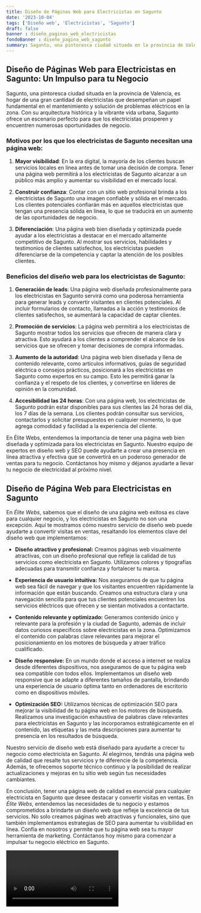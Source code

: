 ```yaml
---
title: Diseño de Páginas Web para Electricistas en Sagunto
date: '2023-10-04'
tags: ['Diseño web', 'Electricistas', 'Sagunto']
draft: false
banner : diseño_paginas_web_electricistas
fondoBanner : diseño_pagina_web_sagunto
summary: Sagunto, una pintoresca ciudad situada en la provincia de Valencia, es hogar de una gran cantidad de electricistas que desempeñan un papel fundamental en el mantenimiento y solución de problemas eléctricos en la zona. Con su arquitectura histórica y la vibrante vida urbana, Sagunto ofrece un escenario perfecto para que los electricistas prosperen y encuentren numerosas oportunidades de negocio.
---
```


## Diseño de Páginas Web para Electricistas en Sagunto: Un Impulso para tu Negocio

Sagunto, una pintoresca ciudad situada en la provincia de Valencia, es hogar de una gran cantidad de electricistas que desempeñan un papel fundamental en el mantenimiento y solución de problemas eléctricos en la zona. Con su arquitectura histórica y la vibrante vida urbana, Sagunto ofrece un escenario perfecto para que los electricistas prosperen y encuentren numerosas oportunidades de negocio.

### Motivos por los que los electricistas de Sagunto necesitan una página web:

1. **Mayor visibilidad**: En la era digital, la mayoría de los clientes buscan servicios locales en línea antes de tomar una decisión de compra. Tener una página web permitirá a los electricistas de Sagunto alcanzar a un público más amplio y aumentar su visibilidad en el mercado local.

2. **Construir confianza**: Contar con un sitio web profesional brinda a los electricistas de Sagunto una imagen confiable y sólida en el mercado. Los clientes potenciales confiarán más en aquellos electricistas que tengan una presencia sólida en línea, lo que se traducirá en un aumento de las oportunidades de negocio.

3. **Diferenciación**: Una página web bien diseñada y optimizada puede ayudar a los electricistas a destacar en el mercado altamente competitivo de Sagunto. Al mostrar sus servicios, habilidades y testimonios de clientes satisfechos, los electricistas pueden diferenciarse de la competencia y captar la atención de los posibles clientes.

### Beneficios del diseño web para los electricistas de Sagunto:

1. **Generación de leads**: Una página web diseñada profesionalmente para los electricistas en Sagunto servirá como una poderosa herramienta para generar leads y convertir visitantes en clientes potenciales. Al incluir formularios de contacto, llamadas a la acción y testimonios de clientes satisfechos, se aumentará la capacidad de captar clientes.

2. **Promoción de servicios**: La página web permitirá a los electricistas de Sagunto mostrar todos los servicios que ofrecen de manera clara y atractiva. Esto ayudará a los clientes a comprender el alcance de los servicios que se ofrecen y tomar decisiones de compra informadas.

3. **Aumento de la autoridad**: Una página web bien diseñada y llena de contenido relevante, como artículos informativos, guías de seguridad eléctrica o consejos prácticos, posicionará a los electricistas en Sagunto como expertos en su campo. Esto les permitirá ganar la confianza y el respeto de los clientes, y convertirse en líderes de opinión en la comunidad.

4. **Accesibilidad las 24 horas**: Con una página web, los electricistas de Sagunto podrán estar disponibles para sus clientes las 24 horas del día, los 7 días de la semana. Los clientes podrán consultar sus servicios, contactarlos y solicitar presupuestos en cualquier momento, lo que agrega comodidad y facilidad a la experiencia del cliente.

En Élite Webs, entendemos la importancia de tener una página web bien diseñada y optimizada para los electricistas en Sagunto. Nuestro equipo de expertos en diseño web y SEO puede ayudarte a crear una presencia en línea atractiva y efectiva que se convertirá en un poderoso generador de ventas para tu negocio. Contáctanos hoy mismo y déjanos ayudarte a llevar tu negocio de electricidad al próximo nivel.

<GifSeo />

<Cta />

## Diseño de Página Web para Electricistas en Sagunto

En *Élite Webs*, sabemos que el diseño de una página web exitosa es clave para cualquier negocio, y los electricistas en Sagunto no son una excepción. Aquí te mostramos cómo nuestro servicio de diseño web puede ayudarte a convertir visitas en ventas, resaltando los elementos clave del diseño web que implementamos:

- **Diseño atractivo y profesional:** Creamos páginas web visualmente atractivas, con un diseño profesional que refleje la calidad de tus servicios como electricista en Sagunto. Utilizamos colores y tipografías adecuadas para transmitir confianza y fortalecer tu marca.

- **Experiencia de usuario intuitiva:** Nos aseguramos de que tu página web sea fácil de navegar y que los visitantes encuentren rápidamente la información que están buscando. Creamos una estructura clara y una navegación sencilla para que tus clientes potenciales encuentren los servicios eléctricos que ofrecen y se sientan motivados a contactarte.

- **Contenido relevante y optimizado:** Generamos contenido único y relevante para la profesión y la ciudad de Sagunto, además de incluir datos curiosos específicos sobre electricistas en la zona. Optimizamos el contenido con palabras clave relevantes para mejorar el posicionamiento en los motores de búsqueda y atraer tráfico cualificado.

- **Diseño responsive:** En un mundo donde el acceso a internet se realiza desde diferentes dispositivos, nos aseguramos de que tu página web sea compatible con todos ellos. Implementamos un diseño web responsive que se adapte a diferentes tamaños de pantalla, brindando una experiencia de usuario óptima tanto en ordenadores de escritorio como en dispositivos móviles.

- **Optimización SEO:** Utilizamos técnicas de optimización SEO para mejorar la visibilidad de tu página web en los motores de búsqueda. Realizamos una investigación exhaustiva de palabras clave relevantes para electricistas en Sagunto y las incorporamos estratégicamente en el contenido, las etiquetas y las meta descripciones para aumentar tu presencia en los resultados de búsqueda.

Nuestro servicio de diseño web está diseñado para ayudarte a crecer tu negocio como electricista en Sagunto. Al elegirnos, tendrás una página web de calidad que resalte tus servicios y te diferencie de la competencia. Además, te ofrecemos soporte técnico continuo y la posibilidad de realizar actualizaciones y mejoras en tu sitio web según tus necesidades cambiantes.

En conclusión, tener una página web de calidad es esencial para cualquier electricista en Sagunto que desee destacar y convertir visitas en ventas. En *Élite Webs*, entendemos las necesidades de tu negocio y estamos comprometidos a brindarte un diseño web que refleje la excelencia de tus servicios. No solo creamos páginas web atractivas y funcionales, sino que también implementamos estrategias de SEO para aumentar tu visibilidad en línea. Confía en nosotros y permite que tu página web sea tu mayor herramienta de marketing. Contáctanos hoy mismo para comenzar a impulsar tu negocio eléctrico en Sagunto.

<Video />

<CtaBot job='Electricistas' city='Sagunto'/>

<Gmaps query='Sagunto+españa+maps' />